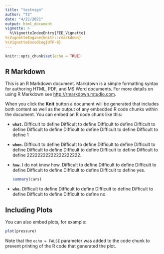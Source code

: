 ```yaml
---
title: "testvign"
author: "TZ"
date: "4/22/2021"
output: html_document
vignette: >
  %\VignetteIndexEntry{FEE_Vignette}
%\VignetteEngine{knitr::rmarkdown}
%\VignetteEncoding{UTF-8}
---
```


```r
knitr::opts_chunk$set(echo = TRUE)
```

## R Markdown

This is an R Markdown document. Markdown is a simple formatting syntax for authoring HTML, PDF, and MS Word documents. For more details on using R Markdown see <http://rmarkdown.rstudio.com>.

When you click the **Knit** button a document will be generated that includes both content as well as the output of any embedded R code chunks within the document. You can embed an R code chunk like this:

* **`what`.** Difficult to define Difficult to define Difficult to define Difficult to define Difficult to define Difficult to define Difficult to define Difficult to define 1
* **`when`.** Difficult to define Difficult to define Difficult to define Difficult to define Difficult to define Difficult to define Difficult to define Difficult to define 22222222222222222222.

* **`how`.**
  I do not know how. Difficult to define Difficult to define Difficult to define Difficult to define Difficult to define Difficult to define yes.

  ```r
  summary(cars)
  ```

* **`who`.**
  Difficult to define Difficult to define Difficult to define Difficult to define Difficult to define Difficult to define no.

## Including Plots

You can also embed plots, for example:

```r
plot(pressure)
```

Note that the `echo = FALSE` parameter was added to the code chunk to prevent printing of the R code that generated the plot.

